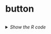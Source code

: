 
# button

<details style="margin-top: 32px;">
<summary class="btn_code_blue"><i> Show the R code</i></summary>
<p>

```r

# Create monsters
monsters <- data.frame(id = 1:5,
                       color = c("pink", "green",  "pink", "green", "green"),
                       age = c(8,2,7,3,1),
                       hat = c(T,T,F,T,F) )

# Filter ----

## Single condition/test
monsters %>% filter(color == "pink")

## Multiple conditions
monsters %>% filter(color == "pink", age > 7)


# Select ----

## Keep only 2 columns
monsters %>% select(id, age)

## Drop columns with a '-' in front
monsters %>% select(-hat)


# Arrange ----

## From low to high
monsters %>% arrange(age)

## Descend from high to low
monsters %>% arrange(desc(age))


# Mutate ----

## Create a new column
monsters %>% mutate(is_baby = age < 3)

## Update an existing column
monsters %>% mutate(age = age + 2)

```
</p>
</details>

